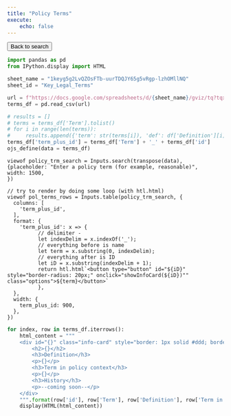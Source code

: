```yaml
---
title: "Policy Terms"
execute:
    echo: false
---
```


```{=html}
<button id="goback-btn" onclick="goBack()">Back to search</button>
```

```python
import pandas as pd
from IPython.display import HTML
```

```python
sheet_name = "1keyg5g2LvQZOsFTb-uurTDQJY65g5vRgp-lzhOMllNQ"
sheet_id = "Key_Legal_Terms"
```

```python
url = f"https://docs.google.com/spreadsheets/d/{sheet_name}/gviz/tq?tqx=out:csv&sheet={sheet_id}"
terms_df = pd.read_csv(url)
```

```python
# results = []
# terms = terms_df['Term'].tolist()
# for i in range(len(terms)):
#     results.append({'term': str(terms[i]), 'def': df['Definition'][i], 'def_source'})
terms_df['term_plus_id'] = terms_df['Term'] + '_' + terms_df['id']
ojs_define(data = terms_df)
```
```{=html}
<div class="search-bar">
```
```ojs
viewof policy_trm_search = Inputs.search(transpose(data), 
{placeholder: "Enter a policy term (for example, reasonable)", 
width: 1500,
})
```
```{=html}
</div>
```
```{=html}
<div class="entries-wrap">
```
```ojs
// try to render by doing some loop (with htl.html)
viewof pol_terms_rows = Inputs.table(policy_trm_search, {
  columns: [
    'term_plus_id',
  ],
  format: {
    'term_plus_id': x => {
          // delimiter -
          let indexDelim = x.indexOf('_');
          // everything before is name
          let term = x.substring(0, indexDelim);
          // everything after is ID 
          let iD = x.substring(indexDelim + 1);
          return htl.html`<button type="button" id="${iD}" style="border-radius: 20px;" onclick="showInfoCard(${iD})"" class="options">${term}</button>`
          },
  },
  width: { 
    term_plus_id: 900,
  },
})
```
```{=html}
</div>
```
```python
for index, row in terms_df.iterrows():
    html_content = """
    <div id="{}" class="info-card" style="border: 1px solid #ddd; border-radius: 20px; padding: 10px; margin: 10px;">
        <h2>{}</h2>
        <h3>Definition</h3>
        <p>{}</p>
        <h3>Term in policy context</h3>
        <p>{}</p>
        <h3>History</h3>
        <p>--coming soon--</p>
    </div>
    """.format(row['id'], row['Term'], row['Definition'], row['Term in context'])
    display(HTML(html_content)) 
```

```{=html}
<script>
    const outputCells = document.querySelectorAll('.cell');
    const tableCell = outputCells[2];
    const entriesWrap = document.querySelector('.entries-wrap');
    const searchBar = document.querySelector('.search-bar');

    function showInfoCard(btn) {
        // hide table
        tableCell.style.display = 'none';
        entriesWrap.style.display = 'none';
        searchBar.style.display = 'none';
        // show content for only the element clicked
        // debugger;
        let iD = btn.id;
        let infoCard = document.querySelector(`div#${iD}`);
        console.log(infoCard)
        infoCard.style.display = 'block';
        // highlight correct LEA spot on plotly map --** to come **--

        // show back arrow button that will show the map as before and the table of all LEAs
        let goBackBtn = document.querySelector('#goback-btn');
        goBackBtn.style.display = 'block';
    }

    // 2) Event listener for back arrow button
    
    // Function to go back in the browser's history
    function goBack() {
      // window.history.back();
        // hide table
        tableCell.style.display = 'block';
        entriesWrap.style.display = 'block';
        searchBar.style.display = 'block';
        // hide info card
        // debugger;
        let infoCard;
        document.querySelectorAll('.info-card').forEach(element => {
          if (window.getComputedStyle(element).display == 'block') {
            infoCard = element;
          }
        });
        infoCard.style.display = 'none';

        // hide btn again
        let goBackBtn = document.querySelector('#goback-btn');
        goBackBtn.style.display = 'none';
    }

    
</script>
```

<!-- ```{ojs}
ejs = require('ejs');
users = ['geddy', 'neil', 'alex'];

// Just one template
ejs.render('<script>alert("helloo);</script>');
// => '<p>geddy | neil | alex</p>'
``` -->

